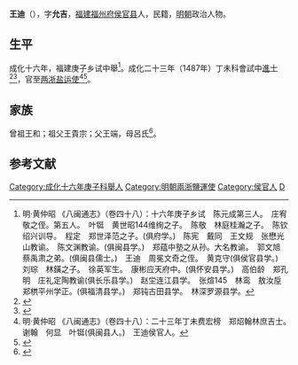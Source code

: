 {{Otheruses|other=名为王迪的其他人物|王迪}}
{{明清人物信息框
| 姓名 = 王迪
| 原名 =
| 圖片名稱= 
| 圖片大小 =
| 圖片說明 = 
| 最高職務 =
| 國家 = 大明 
| 爵位 =
| 籍貫 = 福建福州府侯官縣
| 族裔 = 
| 字號 = 
| 諡號 =
| 出生日期 = 生年不詳
| 出生地點 = 
| 逝世日期 = 卒年不詳
| 逝世地點 =
| 墓葬 =
| 配偶 = 
| 親屬 = 
| 出身 =
* 成化二十三年丁未科進士
| 經歷 =
| 著作 =  
}}
'''王迪'''（{{bd|？||？|catIdx=}}），字'''允吉'''，[[福建|福建]][[福州府|福州府]][[侯官县|侯官县]]人，民籍，[[明朝|明朝]]政治人物。

== 生平 ==
成化十六年，福建庚子乡试中舉<ref>明·黄仲昭 《八闽通志》（卷四十八）：十六年庚子乡试　陈元成第三人。　庄宥敬之侄。第五人。　叶铤　黄世昭144维绚之子。　陈敬　林庭桂瀚之子。　陈钦绍兴训导。　程定　郑世泽范之子。(俱府学。)　陈宪　戴同　王文规　张懋光山教谕。　陈文渊教谕。(俱闽县学。)　郑蕴中塾之从孙。大名教谕。　郭文旭　蔡禹肃之弟。(俱闽县儒士。)　王迪　周冕文奇之侄。　黄克守(俱侯官县学。)　刘琮　林鐄之子。　徐英军生。　康彬应天府中。(俱怀安县学。)　高伯龄　郑孔明　庄礼定陶教谕(俱长乐县学。)　赵坣连江县学。　张煊145　林鸾　敖汝垕　郑栱平州学正。(俱福清县学。)　郑钝古田县学。　林深罗源县学。</ref>。成化二十三年（1487年）丁未科會試中[[進士|進士]]<ref>{{Cite book|title=《[[皇明贡举考|皇明贡举考]]》卷五|last=（明）[[张朝瑞|张朝瑞]]|first=|publisher=《续修四库全书》史部第828册|year=|isbn=|location=|pages=}}</ref><ref>{{Cite book|title=贡举志五种 上|last=鲁小俊，江俊伟著|first=|publisher=武汉：武汉大学出版社|year=2009|isbn=978-7-307-07043-1|location=|pages=256-258}}</ref>，官至[[两浙盐运使|两浙盐运使]]<ref>明·黄仲昭 《八闽通志》（卷四十八）：二十三年丁未费宏榜　郑炤翰林庶吉士。　谢翰　何显　叶铤(俱闽县人。)　王迪侯官人。</ref><ref>{{cite web|title=《福州府志（清·乾隆）》选举四|url=http://www.fzdqw.com/ShowText.asp?ToBook=1411&index=96&|publisher=福州地情网|accessdate=2014-05-04|deadurl=yes|archiveurl=https://web.archive.org/web/20140504191714/http://www.fzdqw.com/ShowText.asp?ToBook=1411&index=96&|archivedate=2014-05-04}}</ref>。

== 家族 ==
曾祖王和；祖父王貴宗；父王端，母呂氏<ref>{{Cite book|title=天一阁藏明代科举录选刊 登科录 点校本|last=龚延明主编|first=|publisher=宁波出版社|year=2016|isbn=978-7-5526-2320-8|location=宁波|pages=|quote=《天一閣藏明代科舉錄選刊.登科錄》之《成化二十三年進士登科錄》}}</ref>。

==参考文献==
{{reflist}}

{{成化二十三年丁未科殿試金榜}}
{{DEFAULTSORT:Wang王}}
[[Category:成化十六年庚子科舉人|Category:成化十六年庚子科舉人]]
[[Category:明朝兩浙鹽運使|Category:明朝兩浙鹽運使]]
[[Category:侯官人|Category:侯官人]]
[[Category:王姓|D]]